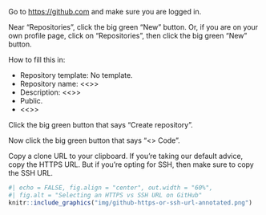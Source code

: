 Go to <https://github.com> and make sure you are logged in.

Near "Repositories", click the big green "New" button. Or, if you are on your own profile page, click on "Repositories", then click the big green "New" button.

How to fill this in:

-   Repository template: No template.
-   Repository name: \<\<<repository_name_text>\>\>
-   Description: \<\<<description_text>\>\>
-   Public.
-   \<\<<initialize_text>\>\>

Click the big green button that says "Create repository".

Now click the big green button that says "\<\> Code".

Copy a clone URL to your clipboard. If you're taking our default advice, copy the HTTPS URL. But if you're opting for SSH, then make sure to copy the SSH URL.

```r
#| echo = FALSE, fig.align = "center", out.width = "60%",
#| fig.alt = "Selecting an HTTPS vs SSH URL on GitHub"
knitr::include_graphics("img/github-https-or-ssh-url-annotated.png")
```

